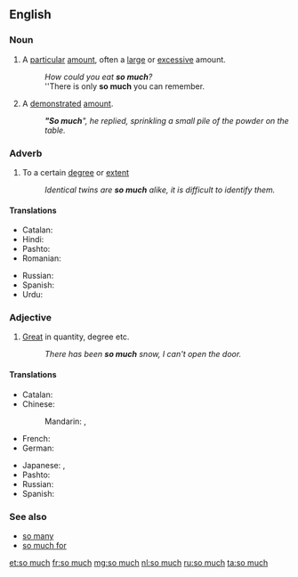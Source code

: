 ==English==

===Noun===
{{en-noun|head=[[so]] [[much]]|-}}

# A [[particular]] [[amount]], often a [[large]] or [[excessive]] amount.
#: ''How could you eat '''so much'''?''
#: ''There is only '''so much''' you can remember.
# A [[demonstrated]] [[amount]].
#: '''''"So much'''", he replied, sprinkling a small pile of the powder on the table.''

===Adverb===
{{en-adv|-}}

# To a certain [[degree]] or [[extent]]
#: ''Identical twins are '''so much''' alike, it is difficult to identify them.''

====Translations====
{{trans-top}}
* Catalan: {{t-|ca|tant}}
* Hindi: {{t-|hi|इतना|tr=itnā|sc=Deva}}
* Pashto: {{t+|ps|دومره|tr=domra}}
* Romanian: {{t-|ro|foarte mult}}
{{trans-mid}}
* Russian: {{t+|ru|настолько|tr=nastól'ko|sc=Cyrl}}
* Spanish: {{t+|es|tanto|m}}
* Urdu: {{t+|ur|اتنا|tr=itnā|sc=ur-Arab}}
{{trans-bottom}}

===Adjective===
{{en-adj|-}}

# [[great|Great]] in quantity, degree etc.
#: ''There has been '''so much''' snow, I can't open the door.''

====Translations====
{{trans-top}}
* Catalan: {{t-|ca|tant}}
* Chinese:
*: Mandarin: {{t|cmn|這麼多|sc=Hani}}, {{t|cmn|这么多|tr=zhème duō|sc=Hani}}
* French: {{t+|fr|tant}}
* German: {{t+|de|soviel}}
{{trans-mid}}
* Japanese: {{t-|ja|そんなに|tr=sonna-ni|sc=Jpan}}, {{t-|ja|それほど|tr=sore-hodo|sc=Jpan}}
* Pashto: {{t+|ps|دومره|tr=domra}}
* Russian: {{t+|ru|столько|tr=stól'ko|sc=Cyrl}}
* Spanish: {{t+|es|tanto|m}}
{{trans-bottom}}

===See also===
* [[so many]]
* [[so much for]]

[[et:so much]]
[[fr:so much]]
[[mg:so much]]
[[nl:so much]]
[[ru:so much]]
[[ta:so much]]